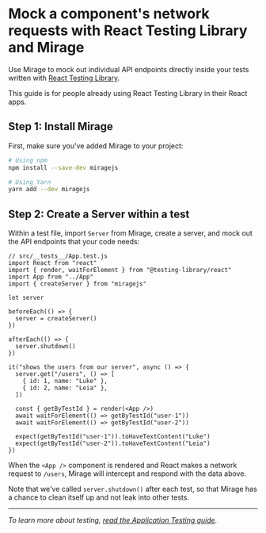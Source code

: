 # Mock a component's network requests with React Testing Library and Mirage

Use Mirage to mock out individual API endpoints directly inside your tests written with [React Testing Library](https://github.com/testing-library/react-testing-library).

This guide is for people already using React Testing Library in their React apps.

## Step 1: Install Mirage

First, make sure you've added Mirage to your project:

```bash
# Using npm
npm install --save-dev miragejs

# Using Yarn
yarn add --dev miragejs
```

## Step 2: Create a Server within a test

Within a test file, import `Server` from Mirage, create a server, and mock out the API endpoints that your code needs:

```js{5-15,18-21}
// src/__tests__/App.test.js
import React from "react"
import { render, waitForElement } from "@testing-library/react"
import App from "../App"
import { createServer } from "miragejs"

let server

beforeEach(() => {
  server = createServer()
})

afterEach(() => {
  server.shutdown()
})

it("shows the users from our server", async () => {
  server.get("/users", () => [
    { id: 1, name: "Luke" },
    { id: 2, name: "Leia" },
  ])

  const { getByTestId } = render(<App />)
  await waitForElement(() => getByTestId("user-1"))
  await waitForElement(() => getByTestId("user-2"))

  expect(getByTestId("user-1")).toHaveTextContent("Luke")
  expect(getByTestId("user-2")).toHaveTextContent("Leia")
})
```

When the `<App />` component is rendered and React makes a network request to `/users`, Mirage will intercept and respond with the data above.

Note that we've called `server.shutdown()` after each test, so that Mirage has a chance to clean itself up and not leak into other tests.

---

_To learn more about testing, [read the Application Testing guide](/docs/testing/application-tests/)._
